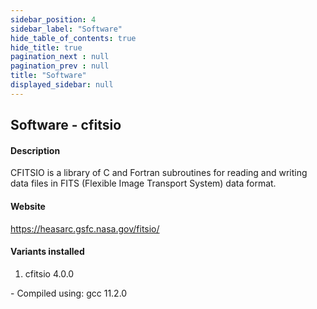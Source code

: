 ```yaml
---
sidebar_position: 4
sidebar_label: "Software"
hide_table_of_contents: true
hide_title: true
pagination_next : null
pagination_prev : null
title: "Software"
displayed_sidebar: null
---
```


## Software - cfitsio


#### Description
CFITSIO is a library of C and Fortran subroutines for reading and writing data files in FITS (Flexible Image Transport System) data format.

#### Website
https://heasarc.gsfc.nasa.gov/fitsio/

#### Variants installed
1. cfitsio 4.0.0
<div class="ul-circle">
    - Compiled using: gcc 11.2.0
</div>

